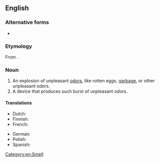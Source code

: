 {{also|stink bomb}}
==English==

===Alternative forms===
* {{l|en|stink bomb}}

===Etymology===
From {{compound|en|stink|bomb}}.

===Noun===
{{en-noun}}

# An explosion of unpleasant [[odor]]s, like rotten eggs, [[garbage]], or other unpleasant odors.
# A device that produces such burst of unpleasant odors.

====Translations====
{{trans-top|device that produces unpleasant smells}}
* Dutch: {{t+|nl|stinkbom|f}}
* Finnish: {{t+|fi|hajupommi}}
* French: {{t+|fr|boule puante|f}}
{{trans-mid}}
* German: {{t+|de|Stinkbombe|f}}
* Polish: {{t-needed|pl}}
* Spanish: {{t|es|bomba fétida|f}}
{{trans-bottom}}

[[Category:en:Smell]]